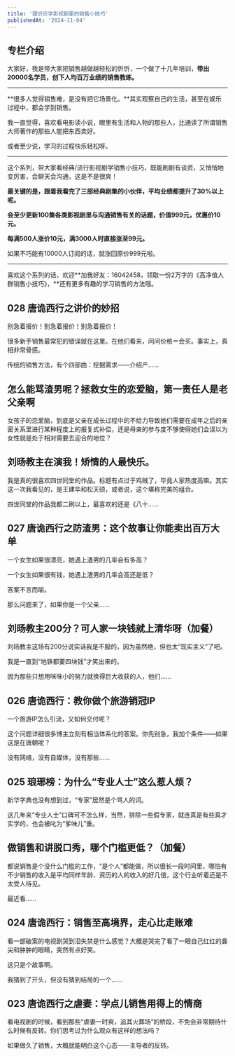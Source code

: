 ```yaml
---
title: '跟忻忻学影视剧里的销售小技巧'
publishedAt: '2024-11-04'
---
```


## 专栏介绍

大家好，我是带大家把销售越做越轻松的忻忻，一个做了十几年培训，**带出20000名学员，创下人均百万业绩的销售教练。**



---

**很多人觉得销售难，是没有把它场景化。**其实观察自己的生活，甚至在娱乐过程中，都会学到销售。

我一直觉得，喜欢看电影读小说，眼里有生活和人物的那些人，比通读了所谓销售大师著作的那些人能把东西卖好。

或者至少说，学习的过程快乐轻松呀。



---

这个系列，带大家看经典/流行影视剧学销售小技巧，既能刷剧有谈资，又悄悄地变厉害，会聊天会沟通，这是不是很爽！

**最关键的是，跟着我看完了三部经典剧集的小伙伴，平均业绩都提升了30%以上呢。**

**会至少更新100集各类影视剧里与沟通销售有关的话题，价值999元，优惠价10元。**

**每满500人涨价10元，满3000人时直接涨至99元。**

如果不巧能有10000人订阅的话，就涨回原价999元啦。



---

喜欢这个系列的话，欢迎**加我好友：16042458，领取一份2万字的《高净值人群销售小技巧》，**还有更多有趣的学习销售的方法哦。



## 028  唐诡西行之讲价的妙招
别急着报价！别急着报价！别急着报价！

很多新手销售最常犯的错误就在这里。在他们看来，问问价格＝会买。事实上，真相非常骨感。

传统的销售方法，有个四部曲：挖掘需求——介绍产......

## 怎么能骂渣男呢？拯救女生的恋爱脑，第一责任人是老父亲啊
女孩子的恋爱脑，到底是父亲在成长过程中的不给力导致她们需要在成年之后的亲密关系里进行某种程度上的报复式补偿，还是母亲的参与度不够使得她们会误以为女性就是处于相对需要去迎合的地位？



## 刘旸教主在演我！矫情的人最快乐。
我是真的很喜欢四世同堂的作品。标题有点过于鸡贼了，毕竟人家热度高嘛。其实这一次我看见的，是王建华和松天硕，或者说，这个堪称完美的组合。

四世同堂的作品我都二刷以上，最喜欢的还是《八十......

## 027  唐诡西行之防渣男：这个故事让你能卖出百万大单
一个女生如果很漂亮，她遇上渣男的几率会有多高？

一个女生如果很有钱，她遇上渣男的几率会高还是低？

答案不言而喻。

那么问题来了，如果你是一个父亲......

## 刘旸教主200分？可人家一块钱就上清华呀（加餐）
刘旸教主这场有200分说实话我是不服的，因为虽然绝，但也太“现实主义”了吧。

我是一直到“地铁都要四块钱”才笑出来的。

因为那些只想用咪咪小的努力就换得巨大收获的人，他们......

## 026   唐诡西行：教你做个旅游销冠IP
一个旅游IP怎么引流，又如何交付呢？

这个问题详细很多博主立刻有相当体系化的答案。你先别急，我加个条件——如果这是在唐朝呢？

没有网络，没有自媒体，没有那些......

## 025  琅琊榜：为什么“专业人士”这么惹人烦？
新华字典也没有想到过，“专家”居然是个骂人的词。

这几年来“专业人士”口碑可不怎么样，当然，排除一些假专家，就连真是有些真才实学的，也会被叱为“爹味儿”重。

## 做销售和讲脱口秀，哪个门槛更低？（加餐）
都说销售是个没什么门槛的工作，“是个人”都能做，所以很长一段时间里，哪怕有不少销售的收入是平均同样年龄、资历的人的收入的好几倍，这个行业听着​还是不太受人待见。

最近看......

## 024  唐诡西行：销售至高境界，走心比走账难
看一部破案的电视剧哭到泪失禁是什么感觉？大概是哭完了看了一眼自己红红的鼻尖和肿肿的眼睛，突然有点好笑。

这只是个故事啊。

我猜到了开头，但没有猜到结局的一个......

## 023  唐诡西行之虐妻：学点儿销售用得上的情商
看电视剧的时候，看到那些“虐妻一时爽，追其火葬场”的桥段，不免会非常期待什么时候有反转。你们思考过为什么观众有这样的想法吗？

如果做久了销售，大概就能明白这个心态——主导者的反转。

